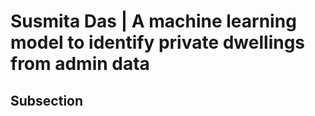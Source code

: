 # Susmita Das | A machine learning model to identify private dwellings from admin data {-}

## Subsection 